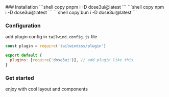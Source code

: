  
<Steps>
### Installation
<Tabs items={['pnpm', 'npm', 'bun']}>
  <Tabs.Tab>
    ```shell copy 
    pnpm i -D dose3ui@latest
    ```
  </Tabs.Tab>
  <Tabs.Tab>
    ```shell copy 
    npm i -D dose3ui@latest
    ```
  </Tabs.Tab>
  <Tabs.Tab>
    ```shell copy 
    bun i -D dose3ui@latest
    ```
  </Tabs.Tab>
</Tabs>
 
### Configuration
add plugin config in `tailwind.config.js` file
```js {4} filename="tailwind.config.js" copy
const plugin = require('tailwindcss/plugin')

export default {
  plugins: [require('dose3ui')], // add plugin like this
}
``` 
### Get started

<Callout emoji="👾">
  enjoy with cool layout and components
</Callout>
</Steps>